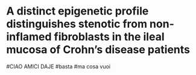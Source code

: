 # A distinct epigenetic profile distinguishes stenotic from non-inflamed fibroblasts in the ileal mucosa of Crohn’s disease patients

#CIAO AMICI DAJE
#basta
#ma cosa vuoi
